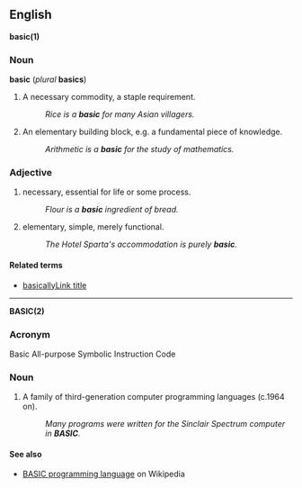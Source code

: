 ==English==

'''basic(1)'''

===Noun===
'''basic''' (''plural'' '''basics''')

# A necessary commodity, a staple requirement.
#:''Rice is a '''basic''' for many Asian villagers.''
# An elementary building block, e.g. a fundamental piece of knowledge.
#:''Arithmetic is a '''basic''' for the study of mathematics.''

===Adjective===

# necessary, essential for life or some process.
#:''Flour is a '''basic''' ingredient of bread.''
# elementary, simple, merely functional.
#:''The Hotel Sparta's accommodation is purely '''basic'''.''

====Related terms====
* [[basically]][[Link title]]


----

'''BASIC(2)'''

===Acronym===
Basic All-purpose Symbolic Instruction Code

===Noun===
# A family of third-generation computer programming languages (c.1964 on).
#:''Many programs were written for the Sinclair Spectrum computer in '''BASIC'''.''

====See also====
*[[w:BASIC programming language|BASIC programming language]] on Wikipedia